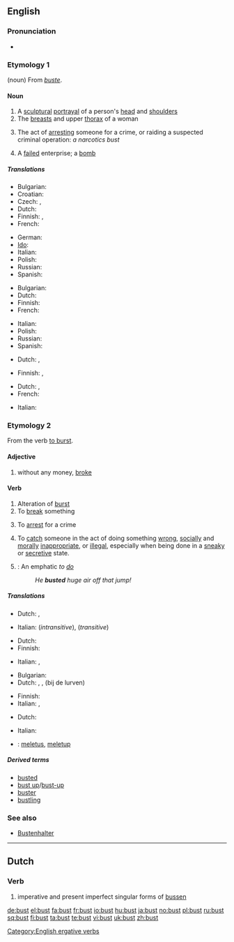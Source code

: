 {{wikipedia}}
==English==

===Pronunciation===
* {{IPA|/'bʌst/}}
*: {{rhymes|ʌst}}

===Etymology 1===
(noun) From {{etyl|fr}} ''[[buste]]''.

====Noun====
{{en-noun}}

# A [[sculptural]] [[portrayal]] of a person's [[head]] and [[shoulder]]s
# The [[breast]]s and upper [[thorax]] of a woman
# {{slang}} The act of [[arresting]] someone for a crime, or raiding a suspected criminal operation: ''a narcotics bust''
# {{slang}} A [[failed]] enterprise; a [[bomb]]

=====Translations=====
{{trans-top|sculptural portrayal of a person's head and shoulders}}
* Bulgarian: {{t|bg|бюст|m|sc=Cyrl}}
* Croatian: {{t-|hr|bista|f|alt=bȉsta}}
* Czech: {{t-|cs|busta|f}}, {{t-|cs|bysta|f}}
* Dutch: {{t-|nl|buste}} {{m|f}}
* Finnish: {{t-|fi|rintakuva}}, {{t-|fi|pysti}}
* French: {{t+|fr|buste|m}}
{{trans-mid}}
* German: {{t+|de|Büste|f}}
* [[Ido]]: {{t+|io|busto|xs=Ido}}
* Italian: {{t-|it|busto|m}}
* Polish: {{t|pl|popiersie|m}}
* Russian: {{t|ru|бюст|m|sc=Cyrl}}
* Spanish: {{t+|es|busto|m}}
{{trans-bottom}}

{{trans-top|breasts and upper thorax of a woman}}
* Bulgarian: {{t|bg|бюст|m|sc=Cyrl}}
* Dutch: {{t-|nl|buste}} {{m|f}}
* Finnish: {{t+|fi|povi}}
* French: {{t+|fr|buste|m}}
{{trans-mid}}
* Italian: {{t-|it|busto|m}}
* Polish: {{t|pl|popiersie|m}}
* Russian: {{t|ru|бюст|m|sc=Cyrl}}
* Spanish: {{t+|es|busto|m}}
{{trans-bottom}}

{{trans-top|(slang) act of arresting someone for a crime, or raiding a suspected criminal operation}}
* Dutch: {{t|nl|arrestatie|f}}, {{t-|nl|razzia|f}}
{{trans-mid}}
* Finnish: {{t|fi|pidätys}}, {{t-|fi|ratsia}}
{{trans-bottom}}

{{trans-top|(slang) failed enterprise}}
* Dutch: {{t-|nl|flop}}, {{t-|nl|fiasco|n}}
* French: {{t+|fr|fiasco|m}}
{{trans-mid}}
* Italian: {{t+|it|fiasco|m}}
{{trans-bottom}}

===Etymology 2===
From the verb [[burst#Verb|to burst]].

====Adjective====
{{en-adj|-}}

# {{slang}} without any money, [[broke]]

====Verb====
{{en-verb}}

# Alteration of [[burst]]
# To [[break]] something
# {{slang}} To [[arrest]] for a crime
# {{slang}} To [[catch]] someone in the act of doing something [[wrong]], [[socially]] and [[morally]] [[inappropriate]], or [[illegal]], especially when being done in a [[sneaky]] or [[secretive]] state.
# {{snowboarding}}: An emphatic ''to [[do]]''
#: ''He '''busted''' huge air off that jump!''

=====Translations=====
{{trans-top|alteration of burst}}
* Dutch: {{t+|nl|barsten}}, {{t+|nl|breken}}
{{trans-mid}}
* Italian: {{t+|it|scoppiare}} (''intransitive''), {{t|it|far scoppiare}} (''transitive'')
{{trans-bottom}}

{{trans-top|to break something}}
* Dutch: {{t+|nl|breken}}
* Finnish: {{t+|fi|rikkoa}}
{{trans-mid}}
* Italian: {{t+|it|rompere}}, {{t-|it|sfasciare}}
{{trans-bottom}}

{{trans-top|(slang) to arrest for a crime}}
* Bulgarian: {{t|bg|арестувам|sc=Cyrl}}
* Dutch: {{t+|nl|oppakken}}, {{t+|nl|pakken}}, (bij de lurven) {{t+|nl|vatten}}
{{trans-mid}}
* Finnish: {{t+|fi|pidättää}}
* Italian: {{t-|it|acciuffare}}, {{t+|it|attaccare}}
{{trans-bottom}}

{{trans-top|(slang) to catch someone in the act of doing something wrong, socially and morally inappropriate, or illegal}}
* Dutch: {{t|nl|betrappen}}
{{trans-mid}}
* Italian: {{t|it|sgamare}}
{{trans-bottom}}

{{trans-top|(snowboarding): An emphatic to do}}
{{trans-mid}}
{{trans-bottom}}

{{checktrans-top}}
{{checktrans-mid}}
* {{ttbc|Indonesian}}: [[letus|meletus]], [[letup|meletup]]
{{checktrans-bottom}}

=====Derived terms=====
* [[busted]]
* [[bust up]]/[[bust-up]]
* [[buster]]
* [[bustling]]

===See also===
* [[Bustenhalter]]

[[Category:English ergative verbs]]

----

==Dutch==

===Verb===
{{infl|nl|verb form}}

# imperative and present imperfect singular forms of [[bussen]]

[[de:bust]]
[[el:bust]]
[[fa:bust]]
[[fr:bust]]
[[io:bust]]
[[hu:bust]]
[[ja:bust]]
[[no:bust]]
[[pl:bust]]
[[ru:bust]]
[[sq:bust]]
[[fi:bust]]
[[ta:bust]]
[[te:bust]]
[[vi:bust]]
[[uk:bust]]
[[zh:bust]]